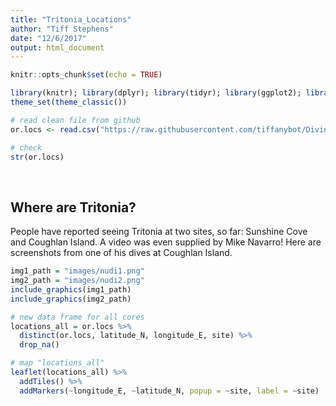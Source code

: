 ```yaml
---
title: "Tritonia_Locations"
author: "Tiff Stephens"
date: "12/6/2017"
output: html_document
---
```


```r
knitr::opts_chunk$set(echo = TRUE)

library(knitr); library(dplyr); library(tidyr); library(ggplot2); library(DT); library(cowplot); library(leaflet)
theme_set(theme_classic())
```





```r
# read clean file from github
or.locs <- read.csv("https://raw.githubusercontent.com/tiffanybot/Diving/master/Organism_Locations.csv", stringsAsFactors = FALSE, header = TRUE)

# check 
str(or.locs)
```



<br>

## Where are Tritonia?

People have reported seeing Tritonia at two sites, so far: Sunshine Cove and Coughlan Island. A video was even supplied by Mike Navarro! Here are screenshots from one of his dives at Coughlan Island. 

```r
img1_path = "images/nudi1.png"
img2_path = "images/nudi2.png"
include_graphics(img1_path)
include_graphics(img2_path)
```



```r
# new data frame for all cores
locations_all = or.locs %>%
  distinct(or.locs, latitude_N, longitude_E, site) %>%
  drop_na()

# map "locations_all"
leaflet(locations_all) %>%
  addTiles() %>%
  addMarkers(~longitude_E, ~latitude_N, popup = ~site, label = ~site)
```

